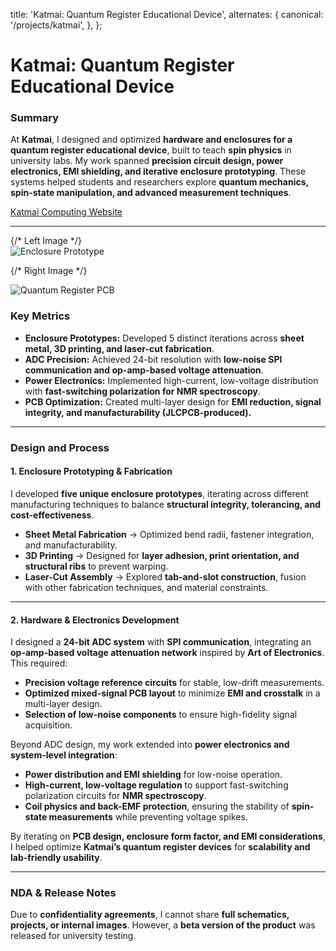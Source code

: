 
  title: 'Katmai: Quantum Register Educational Device',
  alternates: {
    canonical: '/projects/katmai',
  },
};

# Katmai: Quantum Register Educational Device

<AnimatedName />

### Summary

At **Katmai**, I designed and optimized **hardware and enclosures for a quantum register educational device**, built to teach **spin physics** in university labs. My work spanned **precision circuit design, power electronics, EMI shielding, and iterative enclosure prototyping**. These systems helped students and researchers explore **quantum mechanics, spin-state manipulation, and advanced measurement techniques**.  

[Katmai Computing Website](https://www.katmaicomputing.com/)

---

<div style={{display: 'grid', display: 'flex', gridTemplateColumns: '1fr 1fr', gap: '10px', maxWidth: '100%', margin: 'auto'}}>
  {/* Left Image */}
  <div>
    <img 
        src="/images/katmai_pcbcropped.webp" 
        alt="Enclosure Prototype" 
        style={{maxWidth:'100%', height:'auto'}}
    />
  </div>

  {/* Right Image */}
  <div>
    <img 
        src="/images/katmai_3dcropped.webp" 
        alt="Quantum Register PCB" 
        style={{maxWidth:'100%', height:'auto'}}
    />
  </div>
</div>

### Key Metrics

- **Enclosure Prototypes:** Developed 5 distinct iterations across **sheet metal, 3D printing, and laser-cut fabrication**.
- **ADC Precision:** Achieved 24-bit resolution with **low-noise SPI communication and op-amp-based voltage attenuation**.
- **Power Electronics:** Implemented high-current, low-voltage distribution with **fast-switching polarization for NMR spectroscopy**.
- **PCB Optimization:** Created multi-layer design for **EMI reduction, signal integrity, and manufacturability (JLCPCB-produced).**  

---

### Design and Process

#### **1. Enclosure Prototyping & Fabrication**
I developed **five unique enclosure prototypes**, iterating across different manufacturing techniques to balance **structural integrity, tolerancing, and cost-effectiveness**.  

- **Sheet Metal Fabrication** → Optimized bend radii, fastener integration, and manufacturability.  
- **3D Printing** → Designed for **layer adhesion, print orientation, and structural ribs** to prevent warping.  
- **Laser-Cut Assembly** → Explored **tab-and-slot construction**, fusion with other fabrication techniques, and material constraints.  

---

#### **2. Hardware & Electronics Development**
I designed a **24-bit ADC system** with **SPI communication**, integrating an **op-amp-based voltage attenuation network** inspired by **Art of Electronics**. This required:  

- **Precision voltage reference circuits** for stable, low-drift measurements.  
- **Optimized mixed-signal PCB layout** to minimize **EMI and crosstalk** in a multi-layer design.  
- **Selection of low-noise components** to ensure high-fidelity signal acquisition.  

Beyond ADC design, my work extended into **power electronics and system-level integration**:  

- **Power distribution and EMI shielding** for low-noise operation.  
- **High-current, low-voltage regulation** to support fast-switching polarization circuits for **NMR spectroscopy**.  
- **Coil physics and back-EMF protection**, ensuring the stability of **spin-state measurements** while preventing voltage spikes.  

By iterating on **PCB design, enclosure form factor, and EMI considerations**, I helped optimize **Katmai’s quantum register devices** for **scalability and lab-friendly usability**.  

---

### NDA & Release Notes

Due to **confidentiality agreements**, I cannot share **full schematics, projects, or internal images**. However, a **beta version of the product** was released for university testing.
